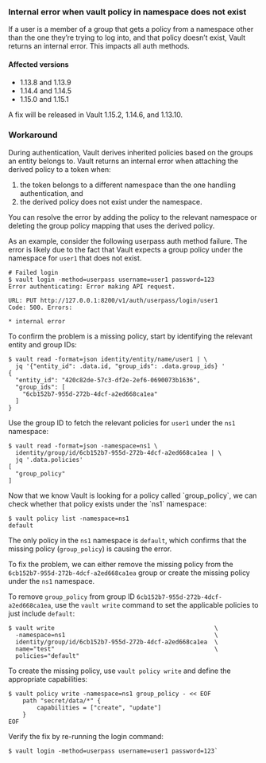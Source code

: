 ### Internal error when vault policy in namespace does not exist
If a user is a member of a group that gets a policy from a 
namespace other than the one they’re trying to log into, 
and that policy doesn’t exist, Vault returns an internal error. 
This impacts all auth methods.

#### Affected versions
- 1.13.8 and 1.13.9
- 1.14.4 and 1.14.5
- 1.15.0 and 1.15.1

A fix will be released in Vault 1.15.2, 1.14.6, and 1.13.10.

### Workaround
During authentication, Vault derives inherited policies based on the groups an
entity belongs to. Vault returns an internal error when attaching the derived
policy to a token when:

1. the token belongs to a different namespace than the one handling
   authentication, and
1. the derived policy does not exist under the namespace.


You can resolve the error by adding the policy to the relevant namespace or
deleting the group policy mapping that uses the derived policy.

As an example, consider the following userpass auth method failure. The error is
likely due to the fact that Vault expects a group policy under the namespace for
`user1` that does not exist.

<CodeBlockConfig hideClipboard>

```shell-session
# Failed login
$ vault login -method=userpass username=user1 password=123
Error authenticating: Error making API request.

URL: PUT http://127.0.0.1:8200/v1/auth/userpass/login/user1
Code: 500. Errors:

* internal error
```

</CodeBlockConfig>

To confirm the problem is a missing policy, start by identifying the relevant
entity and group IDs:

<CodeBlockConfig hideClipboard>

```shell-session
$ vault read -format=json identity/entity/name/user1 | \
  jq '{"entity_id": .data.id, "group_ids": .data.group_ids} '
{
  "entity_id": "420c82de-57c3-df2e-2ef6-0690073b1636",
  "group_ids": [
    "6cb152b7-955d-272b-4dcf-a2ed668ca1ea"
  ]
}
```

</CodeBlockConfig>

Use the group ID to fetch the relevant policies for `user1` under the `ns1`
namespace:

<CodeBlockConfig hideClipboard>

```shell-session
$ vault read -format=json -namespace=ns1 \
  identity/group/id/6cb152b7-955d-272b-4dcf-a2ed668ca1ea | \
  jq '.data.policies'
[
  "group_policy"
]
```

</CodeBlockConfig>
Now that we know Vault is looking for a policy called `group_policy`, we can
check whether that policy exists under the `ns1` namespace:

<CodeBlockConfig hideClipboard>

```shell-session
$ vault policy list -namespace=ns1
default
```

</CodeBlockConfig>

The only policy in the `ns1` namespace is `default`, which confirms that the
missing policy (`group_policy`) is causing the error.


To fix the problem, we can either remove the missing policy from the
`6cb152b7-955d-272b-4dcf-a2ed668ca1ea` group or create the missing policy under
the `ns1` namespace.

<Tabs>

<Tab heading="Remove the group policy">

To remove `group_policy` from group ID `6cb152b7-955d-272b-4dcf-a2ed668ca1ea`,
use the `vault write` command to set the applicable policies to just include
`default`:

```shell-session
$ vault write                                             \
  -namespace=ns1                                          \
  identity/group/id/6cb152b7-955d-272b-4dcf-a2ed668ca1ea  \
  name="test"                                             \
  policies="default"
```

</Tab>

<Tab heading="Add the policy to ns1">

To create the missing policy, use `vault policy write` and define the
appropriate capabilities:

```shell-session
$ vault policy write -namespace=ns1 group_policy - << EOF
    path "secret/data/*" {
	    capabilities = ["create", "update"]
    }
EOF
```

</Tab>
</Tabs>

Verify the fix by re-running the login command:

<CodeBlockConfig hideClipboard>

```shell-session
$ vault login -method=userpass username=user1 password=123`
```

</CodeBlockConfig>